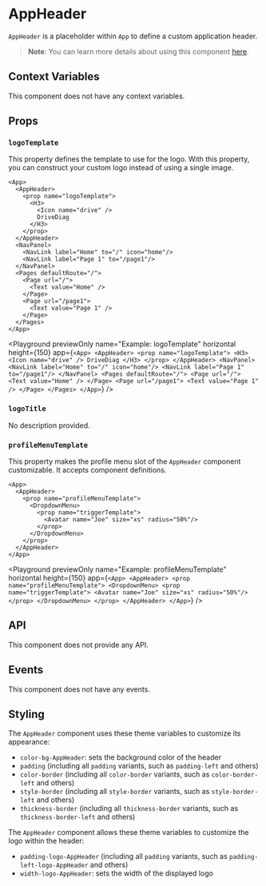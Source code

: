 # AppHeader

`AppHeader` is a placeholder within `App` to define a custom application header.

> **Note**: You can learn more details about using this component [here](
../learning/using-components/app-component
).

## Context Variables

This component does not have any context variables.

## Props

### `logoTemplate`

This property defines the template to use for the logo.
With this property, you can construct your custom logo instead of using a single image.

```ueml copy {2-8}
<App>
  <AppHeader>
    <prop name="logoTemplate">
      <H3>
        <Icon name="drive" />
        DriveDiag
      </H3>
    </prop>
  </AppHeader>
  <NavPanel>
    <NavLink label="Home" to="/" icon="home"/>
    <NavLink label="Page 1" to="/page1"/>
  </NavPanel>
  <Pages defaultRoute="/">
    <Page url="/">
      <Text value="Home" />
    </Page>
    <Page url="/page1">
      <Text value="Page 1" />
    </Page>
  </Pages>
</App>
```

<Playground
  previewOnly
  name="Example: logoTemplate"
  horizontal
  height={150}
  app={`
  <App>
    <AppHeader>
    <prop name="logoTemplate">
        <H3>
          <Icon name="drive" />
          DriveDiag
        </H3>
    </prop>
    </AppHeader>
    <NavPanel>
      <NavLink label="Home" to="/" icon="home"/>
      <NavLink label="Page 1" to="/page1"/>
    </NavPanel>
    <Pages defaultRoute="/">
      <Page url="/">
        <Text value="Home" />
      </Page>
      <Page url="/page1">
        <Text value="Page 1" />
      </Page>
    </Pages>
  </App>
  `}
/>

### `logoTitle`

No description provided.

### `profileMenuTemplate`

This property makes the profile menu slot of the `AppHeader` component customizable.
It accepts component definitions.

```ueml copy {3-9}
<App>
  <AppHeader>
    <prop name="profileMenuTemplate">
      <DropdownMenu>
        <prop name="triggerTemplate">
          <Avatar name="Joe" size="xs" radius="50%"/>
        </prop>
      </DropdownMenu>
    </prop>
  </AppHeader>
</App>
```

<Playground
  previewOnly
  name="Example: profileMenuTemplate"
  horizontal
  height={150}
  app={`
  <App>
    <AppHeader>
      <prop name="profileMenuTemplate">
        <DropdownMenu>
          <prop name="triggerTemplate">
            <Avatar name="Joe" size="xs" radius="50%"/>
          </prop>
        </DropdownMenu>
      </prop>
    </AppHeader>
  </App>
  `}
/>

## API

This component does not provide any API.

## Events

This component does not have any events.

## Styling

The `AppHeader` component uses these theme variables to customize its appearance:

- `color-bg-AppHeader`: sets the background color of the header
- `padding` (including all `padding` variants, such as `padding-left` and others)
- `color-border` (including all `color-border` variants, such as `color-border-left` and others)
- `style-border` (including all `style-border` variants, such as `style-border-left` and others)
- `thickness-border` (including all `thickness-border` variants, such as `thickness-border-left` and others)

The `AppHeader` component allows these theme variables to customize the logo within the header:

- `padding-logo-AppHeader` (including all `padding` variants, such as `padding-left-logo-AppHeader` and others)
- `width-logo-AppHeader`: sets the width of the displayed logo
